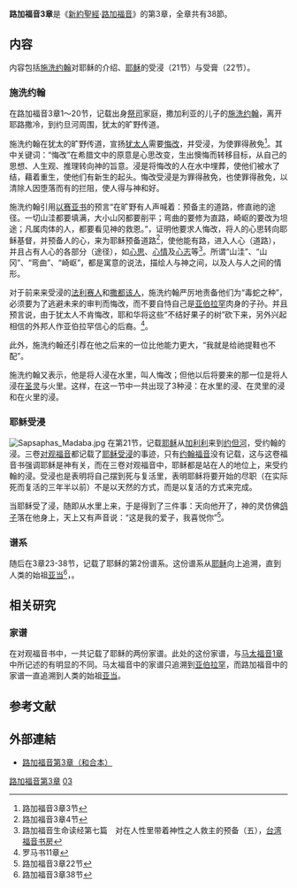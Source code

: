 '''路加福音3章'''是《[[新約聖經|新約聖經]]·[[路加福音|路加福音]]》的第3章，全章共有38節。


== 内容 ==

内容包括[[施洗约翰|施洗约翰]]对耶稣的介绍、[[耶稣|耶稣]]的受浸（21节）与受膏（22节）。
=== 施洗约翰 ===
{{Main|施洗约翰}}
在路加福音3章1～20节，记载出身[[祭司|祭司]]家庭，撒加利亚的儿子的[[施洗约翰|施洗约翰]]，离开耶路撒冷，到约旦河周围，犹太的旷野传道。

施洗约翰在犹太的旷野传道，宣扬[[犹太人|犹太人]]需要[[悔改|悔改]]，并受浸，为使罪得赦免<ref>路加福音3章3节</ref>。其中关键词：“悔改”在希腊文中的原意是心思改变，生出懊悔而转移目标，从自己的思想、人生观、推理转向神的旨意。浸是将悔改的人在水中埋葬，使他们被水了结，藉着重生，使他们有新生的起头。悔改受浸是为罪得赦免，也使罪得赦免，以清除人因堕落而有的拦阻，使人得与神和好。

施洗约翰引用[[以赛亚书|以赛亚书]]的预言“在旷野有人声喊着：预备主的道路，修直祂的途径。一切山洼都要填满，大小山冈都要削平；弯曲的要修为直路，崎岖的要改为坦途；凡属肉体的人，都要看见神的救恩。”，证明他要求人悔改，将人的心思转向耶稣基督，并预备人的心，来为耶稣预备道路<ref>路加福音3章4节</ref>，使他能有路，进入人心（道路），并且占有人心的各部分（途径），如[[思维|心思]]、[[情感|心情]]及[[意志|心志]]等<ref>路加福音生命读经第七篇　对在人性里带着神性之人救主的预备（五），[[台湾福音书房|台湾福音书房]]</ref>。所谓“山洼”、“山冈”、“弯曲”、“崎岖”，都是寓意的说法，描绘人与神之间，以及人与人之间的情形。

对于前来来受浸的[[法利赛人|法利赛人]]和[[撒都该人|撒都该人]]，施洗约翰严厉地责备他们为“毒蛇之种”，必须要为了逃避未来的审判而悔改，而不要自恃自己是[[亚伯拉罕|亚伯拉罕]]肉身的子孙。并且预言说，由于犹太人不肯悔改，耶和华将这些“不结好果子的树”砍下来，另外兴起相信的外邦人作亚伯拉罕信心的后裔。<ref>罗马书11章</ref>。

此外，施洗约翰还引荐在他之后来的一位比他能力更大，“我就是给祂提鞋也不配”。

施洗约翰又表示，他是将人浸在水里，叫人悔改；但他以后将要来的那一位是将人浸在[[圣灵|圣灵]]与火里。这样，在这一节中一共出现了3种浸：在水里的浸、在灵里的浸和在火里的浸。
=== 耶稣受浸 ===
{{Main|耶稣受浸}}
[[Image:Sapsaphas_Madaba.jpg|thumb]]
在第21节，记载[[耶稣|耶稣]]从[[加利利|加利利]]来到[[约但河|约但河]]，受约翰的浸。三卷[[对观福音|对观福音]]都记载了[[耶稣受浸|耶稣受浸]]的事迹，只有[[约翰福音|约翰福音]]没有记载，这与这卷福音书强调耶稣是神有关，而在三卷对观福音中，耶稣都是站在人的地位上，来受约翰的浸。受浸也是表明将自己摆到死与复活里，表明耶稣将要开始的尽职（在实际死而复活的三年半以前）不是以天然的方式，而是以复活的方式来完成。

当耶稣受了浸，随即从水里上来，于是得到了三件事：天向他开了，神的灵仿佛[[鸽子|鸽子]]落在他身上，天上又有声音说：“这是我的爱子，我喜悦你”<ref>路加福音3章22节</ref>。
=== 谱系 ===
随后在3章23-38节，记载了耶稣的第2份谱系。这份谱系从[[耶稣|耶稣]]向上追溯，直到人类的始祖[[亚当|亚当]]<ref>路加福音3章38节</ref>，。

== 相关研究 ==
=== 家谱 === 
在对观福音书中，一共记载了耶稣的两份家谱。此处的这份家谱，与[[马太福音1章|马太福音1章]]中所记述的有明显的不同。马太福音中的家谱只追溯到[[亚伯拉罕|亚伯拉罕]]，而路加福音中的家谱一直追溯到人类的始祖[[亚当|亚当]]。
== 参考文献 ==
{{Reflist}}

== 外部連結 ==
* [https://www.biblegateway.com/passage/?search=Luke+3&version=CUVS 路加福音第3章（和合本）] {{Wayback|url=https://www.biblegateway.com/passage/?search=Luke+3&version=CUVS |date=20170729003140 }}

{{sequence
| prev = [[路加福音2章|路加福音2章]]
| list = 新約聖經的章節<br />[[路加福音|路加福音]]
| next = [[路加福音4章|路加福音4章]]
}}

[[Category:路加福音第3章|]]
[[Category:路加福音章节|03]]
